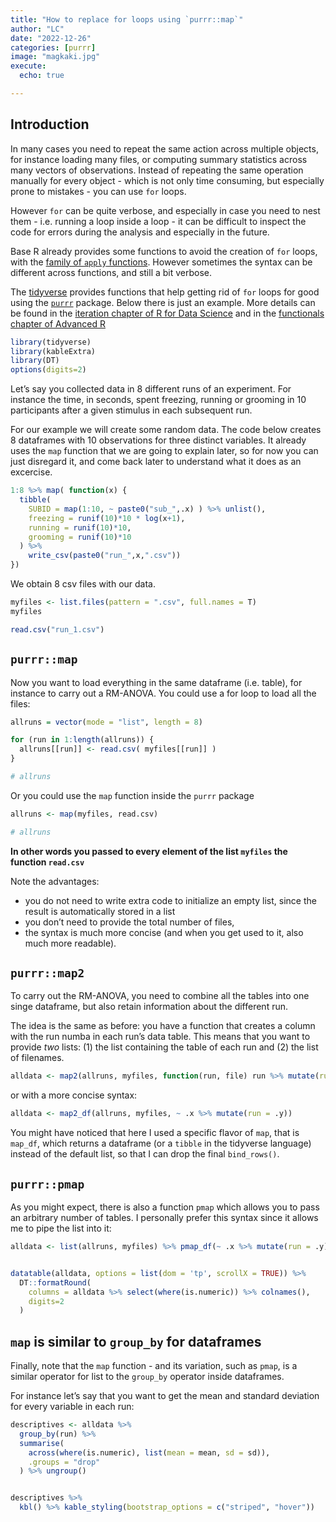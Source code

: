 ```yaml
---
title: "How to replace for loops using `purrr::map`"
author: "LC"
date: "2022-12-26"
categories: [purrr]
image: "magkaki.jpg"
execute:
  echo: true

---
```



## Introduction

In many cases you need to repeat the same action across multiple objects, for instance loading many files, or computing summary statistics across many vectors of observations. Instead of repeating the same operation manually for every object - which is not only time consuming, but especially prone to mistakes - you can use `for` loops.

However `for` can be quite verbose, and especially in case you need to nest them - i.e. running a loop inside a loop - it can be difficult to inspect the code for errors during the analysis and especially in the future.

Base R already provides some functions to avoid the creation of `for` loops, with the [family of `apply` functions](https://www.guru99.com/r-apply-sapply-tapply.html). However sometimes the syntax can be different across functions, and still a bit verbose.

The [tidyverse](https://www.tidyverse.org/) provides functions that help getting rid of `for` loops for good using the [`purrr`](https://purrr.tidyverse.org/) package. Below there is just an example. More details can be found in the [iteration chapter of R for Data Science](https://r4ds.had.co.nz/iteration.html) and in the [functionals chapter of Advanced R](https://adv-r.hadley.nz/functionals.html)


```r
library(tidyverse)
library(kableExtra)
library(DT)
options(digits=2)
```


Let's say you collected data in 8 different runs of an experiment. For instance the time, in seconds, spent freezing, running or grooming in 10 participants after a given stimulus in each subsequent run.

For our example we will create some random data. The code below creates 8 dataframes with 10 observations for three distinct variables. It already uses the `map` function that we are going to explain later, so for now you can just disregard it, and come back later to understand what it does as an excercise.

```r


1:8 %>% map( function(x) {
  tibble(
    SUBID = map(1:10, ~ paste0("sub_",.x) ) %>% unlist(),
    freezing = runif(10)*10 * log(x+1),
    running = runif(10)*10,
    grooming = runif(10)*10
  ) %>%
    write_csv(paste0("run_",x,".csv"))
})

```

We obtain 8 csv files with our data. 

```r
myfiles <- list.files(pattern = ".csv", full.names = T)
myfiles

read.csv("run_1.csv")
```


## `purrr::map`

Now you want to load everything in the same dataframe (i.e. table), for instance to carry out a RM-ANOVA. You could use a for loop to load all the files:

```r

allruns = vector(mode = "list", length = 8)

for (run in 1:length(allruns)) {
  allruns[[run]] <- read.csv( myfiles[[run]] )
}

# allruns

```

Or you could use the `map` function inside the `purrr` package

```r

allruns <- map(myfiles, read.csv)

# allruns

```

**In other words you passed to every element of the list `myfiles` the function `read.csv`** 

Note the advantages:

- you do not need to write extra code to initialize an empty list, since the result is automatically stored in a list
- you don't need to provide the total number of files, 
- the syntax is much more concise (and when you get used to it, also much more readable).

## `purrr::map2`

To carry out the RM-ANOVA, you need to combine all the tables into one singe dataframe, but also retain information about the different run. 

The idea is the same as before: you have a function that creates a column with the run numba in each run's data table. This means that you want to provide _two_ lists: (1) the list containing the table of each run and (2) the list of filenames.

```r

alldata <- map2(allruns, myfiles, function(run, file) run %>% mutate(run = file)) %>% bind_rows()

```

or with a more concise syntax:

```r

alldata <- map2_df(allruns, myfiles, ~ .x %>% mutate(run = .y))

```

You might have noticed that here I used a specific flavor of `map`, that is `map_df`, which returns a dataframe (or a `tibble` in the tidyverse language) instead of the default list, so that I can drop the final `bind_rows()`.

## `purrr::pmap`

As you might expect, there is also a function `pmap` which allows you to pass an arbitrary number of tables. I personally prefer this syntax since it allows me to pipe the list into it:

```r

alldata <- list(allruns, myfiles) %>% pmap_df(~ .x %>% mutate(run = .y))


datatable(alldata, options = list(dom = 'tp', scrollX = TRUE)) %>%
  DT::formatRound(
    columns = alldata %>% select(where(is.numeric)) %>% colnames(), 
    digits=2
  )


```


## `map` is similar to `group_by` for dataframes

Finally, note that the `map` function - and its variation, such as `pmap`, is a similar operator for list to the `group_by` operator inside dataframes.

For instance let's say that you want to get the mean and standard deviation for every variable in each run:

```r

descriptives <- alldata %>% 
  group_by(run) %>%
  summarise(
    across(where(is.numeric), list(mean = mean, sd = sd)),
    .groups = "drop"
  ) %>% ungroup() 


descriptives %>% 
  kbl() %>% kable_styling(bootstrap_options = c("striped", "hover"))


```

